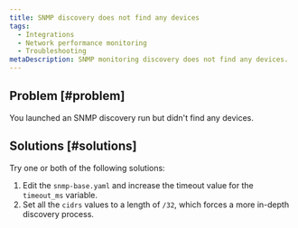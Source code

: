 ```yaml
---
title: SNMP discovery does not find any devices
tags:
  - Integrations
  - Network performance monitoring
  - Troubleshooting
metaDescription: SNMP monitoring discovery does not find any devices.
---
```


## Problem [#problem]

You launched an SNMP discovery run but didn't find any devices.

## Solutions [#solutions]

Try one or both of the following solutions:

1. Edit the `snmp-base.yaml` and increase the timeout value for the `timeout_ms` variable.
2. Set all the `cidrs` values to a length of `/32`, which forces a more in-depth discovery process. 